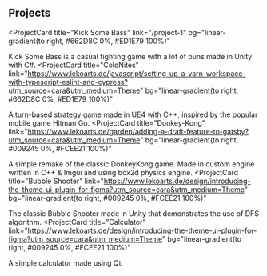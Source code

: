 ## Projects

<ProjectCard
  title="Kick Some Bass"
  link="/project-1"
  bg="linear-gradient(to right, #662D8C 0%, #ED1E79 100%)"
>
  Kick Some Bass is a casual fighting game with a lot of puns made in Unity with C#.
</ProjectCard>
<ProjectCard
  title="ColdNites"
  link="https://www.lekoarts.de/javascript/setting-up-a-yarn-workspace-with-typescript-eslint-and-cypress?utm_source=cara&utm_medium=Theme"
  bg="linear-gradient(to right, #662D8C 0%, #ED1E79 100%)"
>
  A turn-based strategy game made in UE4 with C++, inspired by the popular mobile game Hitman Go.
</ProjectCard>
<ProjectCard
  title="Donkey-Kong"
  link="https://www.lekoarts.de/garden/adding-a-draft-feature-to-gatsby?utm_source=cara&utm_medium=Theme"
  bg="linear-gradient(to right, #009245 0%, #FCEE21 100%)"
>
  A simple remake of the classic DonkeyKong game. Made in custom engine written in C++ & Imgui and using box2d physics engine. 
</ProjectCard>
<ProjectCard
  title="Bubble Shooter"
  link="https://www.lekoarts.de/design/introducing-the-theme-ui-plugin-for-figma?utm_source=cara&utm_medium=Theme"
  bg="linear-gradient(to right, #009245 0%, #FCEE21 100%)"
>
  The classic Bubble Shooter made in Unity that demonstrates the use of DFS algorithm.
</ProjectCard>
<ProjectCard
  title="Calculator"
  link="https://www.lekoarts.de/design/introducing-the-theme-ui-plugin-for-figma?utm_source=cara&utm_medium=Theme"
  bg="linear-gradient(to right, #009245 0%, #FCEE21 100%)"
>
  A simple calculator made using Qt.
</ProjectCard>
